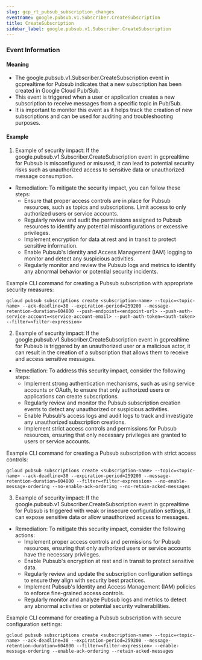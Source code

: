 ```yaml
--- 
slug: gcp_rt_pubsub_subscription_changes
eventname: google.pubsub.v1.Subscriber.CreateSubscription
title: CreateSubscription
sidebar_label: google.pubsub.v1.Subscriber.CreateSubscription
---
```

                       
### Event Information

#### Meaning

- The google.pubsub.v1.Subscriber.CreateSubscription event in gcprealtime for Pubsub indicates that a new subscription has been created in Google Cloud Pub/Sub.
- This event is triggered when a user or application creates a new subscription to receive messages from a specific topic in Pub/Sub.
- It is important to monitor this event as it helps track the creation of new subscriptions and can be used for auditing and troubleshooting purposes.

#### Example

1. Example of security impact: If the google.pubsub.v1.Subscriber.CreateSubscription event in gcprealtime for Pubsub is misconfigured or misused, it can lead to potential security risks such as unauthorized access to sensitive data or unauthorized message consumption.

- Remediation: To mitigate the security impact, you can follow these steps:
  - Ensure that proper access controls are in place for Pubsub resources, such as topics and subscriptions. Limit access to only authorized users or service accounts.
  - Regularly review and audit the permissions assigned to Pubsub resources to identify any potential misconfigurations or excessive privileges.
  - Implement encryption for data at rest and in transit to protect sensitive information.
  - Enable Pubsub's Identity and Access Management (IAM) logging to monitor and detect any suspicious activities.
  - Regularly monitor and review the Pubsub logs and metrics to identify any abnormal behavior or potential security incidents.

Example CLI command for creating a Pubsub subscription with appropriate security measures:
```
gcloud pubsub subscriptions create <subscription-name> --topic=<topic-name> --ack-deadline=30 --expiration-period=259200 --message-retention-duration=604800 --push-endpoint=<endpoint-url> --push-auth-service-account=<service-account-email> --push-auth-token=<auth-token> --filter=<filter-expression>
```

2. Example of security impact: If the google.pubsub.v1.Subscriber.CreateSubscription event in gcprealtime for Pubsub is triggered by an unauthorized user or a malicious actor, it can result in the creation of a subscription that allows them to receive and access sensitive messages.

- Remediation: To address this security impact, consider the following steps:
  - Implement strong authentication mechanisms, such as using service accounts or OAuth, to ensure that only authorized users or applications can create subscriptions.
  - Regularly review and monitor the Pubsub subscription creation events to detect any unauthorized or suspicious activities.
  - Enable Pubsub's access logs and audit logs to track and investigate any unauthorized subscription creations.
  - Implement strict access controls and permissions for Pubsub resources, ensuring that only necessary privileges are granted to users or service accounts.

Example CLI command for creating a Pubsub subscription with strict access controls:
```
gcloud pubsub subscriptions create <subscription-name> --topic=<topic-name> --ack-deadline=30 --expiration-period=259200 --message-retention-duration=604800 --filter=<filter-expression> --no-enable-message-ordering --no-enable-ack-ordering --no-retain-acked-messages
```

3. Example of security impact: If the google.pubsub.v1.Subscriber.CreateSubscription event in gcprealtime for Pubsub is triggered with weak or insecure configuration settings, it can expose sensitive data or allow unauthorized access to messages.

- Remediation: To mitigate this security impact, consider the following actions:
  - Implement proper access controls and permissions for Pubsub resources, ensuring that only authorized users or service accounts have the necessary privileges.
  - Enable Pubsub's encryption at rest and in transit to protect sensitive data.
  - Regularly review and update the subscription configuration settings to ensure they align with security best practices.
  - Implement Pubsub's Identity and Access Management (IAM) policies to enforce fine-grained access controls.
  - Regularly monitor and analyze Pubsub logs and metrics to detect any abnormal activities or potential security vulnerabilities.

Example CLI command for creating a Pubsub subscription with secure configuration settings:
```
gcloud pubsub subscriptions create <subscription-name> --topic=<topic-name> --ack-deadline=30 --expiration-period=259200 --message-retention-duration=604800 --filter=<filter-expression> --enable-message-ordering --enable-ack-ordering --retain-acked-messages
```


 